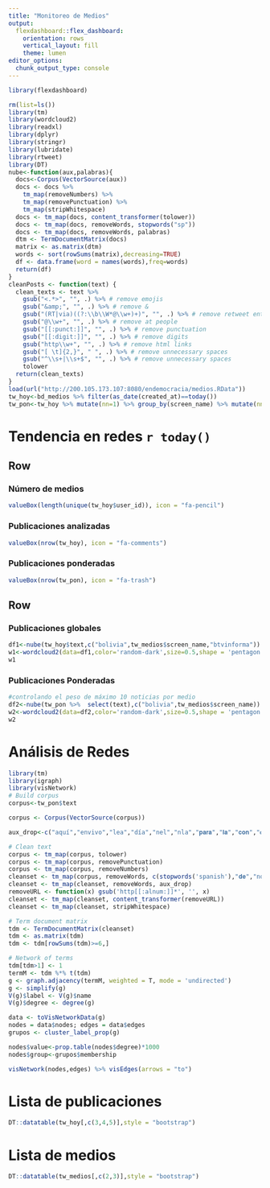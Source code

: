 ```yaml
---
title: "Monitoreo de Medios"
output: 
  flexdashboard::flex_dashboard:
    orientation: rows
    vertical_layout: fill
    theme: lumen
editor_options: 
  chunk_output_type: console
---
```


```r
library(flexdashboard)
```

```r
rm(list=ls())
library(tm)
library(wordcloud2)
library(readxl)
library(dplyr)
library(stringr)
library(lubridate)
library(rtweet)
library(DT)
nube<-function(aux,palabras){
  docs<-Corpus(VectorSource(aux))
  docs <- docs %>%
    tm_map(removeNumbers) %>%
    tm_map(removePunctuation) %>%
    tm_map(stripWhitespace)
  docs <- tm_map(docs, content_transformer(tolower))
  docs <- tm_map(docs, removeWords, stopwords("sp"))
  docs <- tm_map(docs, removeWords, palabras)
  dtm <- TermDocumentMatrix(docs) 
  matrix <- as.matrix(dtm) 
  words <- sort(rowSums(matrix),decreasing=TRUE) 
  df <- data.frame(word = names(words),freq=words)    
  return(df)
}
cleanPosts <- function(text) {
  clean_texts <- text %>%
    gsub("<.*>", "", .) %>% # remove emojis
    gsub("&amp;", "", .) %>% # remove &
    gsub("(RT|via)((?:\\b\\W*@\\w+)+)", "", .) %>% # remove retweet entities
    gsub("@\\w+", "", .) %>% # remove at people
    gsub("[[:punct:]]", "", .) %>% # remove punctuation
    gsub("[[:digit:]]", "", .) %>% # remove digits
    gsub("http\\w+", "", .) %>% # remove html links
    gsub("[ \t]{2,}", " ", .) %>% # remove unnecessary spaces
    gsub("^\\s+|\\s+$", "", .) %>% # remove unnecessary spaces
    tolower
  return(clean_texts)
}
load(url("http://200.105.173.107:8080/endemocracia/medios.RData"))
tw_hoy<-bd_medios %>% filter(as_date(created_at)==today())
tw_pon<-tw_hoy %>% mutate(nn=1) %>% group_by(screen_name) %>% mutate(nn=cumsum(nn)) %>% filter(nn<=10)
```


# Tendencia en redes ``r today()``

Row
-----------------------------------------------------------------------

### Número de medios

```r
valueBox(length(unique(tw_hoy$user_id)), icon = "fa-pencil")
```

### Publicaciones analizadas

```r
valueBox(nrow(tw_hoy), icon = "fa-comments")
```

### Publicaciones ponderadas

```r
valueBox(nrow(tw_pon), icon = "fa-trash")
```

Row
-----------------------------------------------------------------------

### Publicaciones globales

```r
df1<-nube(tw_hoy$text,c("bolivia",tw_medios$screen_name,"btvinforma"))
w1<-wordcloud2(data=df1,color='random-dark',size=0.5,shape = 'pentagon')
w1
```

### Publicaciones Ponderadas

```r
#controlando el peso de máximo 10 noticias por medio
df2<-nube(tw_pon %>%  select(text),c("bolivia",tw_medios$screen_name))
w2<-wordcloud2(data=df2,color='random-dark',size=0.5,shape = 'pentagon')
w2
```


# Análisis de Redes

```r
library(tm)
library(igraph)
library(visNetwork) 
# Build corpus
corpus<-tw_pon$text

corpus <- Corpus(VectorSource(corpus))

aux_drop<-c("aquí","envivo","lea","día","nel","nla","𝐩𝐚𝐫𝐚","𝐥𝐚","𝐜𝐨𝐧","👉","𝐚","𝐞𝐥","piedrapapelytinta","streaminglarazón","𝐲","🔴","<U+0001F534>")

# Clean text
corpus <- tm_map(corpus, tolower)
corpus <- tm_map(corpus, removePunctuation)
corpus <- tm_map(corpus, removeNumbers)
cleanset <- tm_map(corpus, removeWords, c(stopwords('spanish'),"𝐝𝐞","nota"))
cleanset <- tm_map(cleanset, removeWords, aux_drop)
removeURL <- function(x) gsub('http[[:alnum:]]*', '', x)
cleanset <- tm_map(cleanset, content_transformer(removeURL))
cleanset <- tm_map(cleanset, stripWhitespace)

# Term document matrix
tdm <- TermDocumentMatrix(cleanset)
tdm <- as.matrix(tdm)
tdm <- tdm[rowSums(tdm)>=6,]

# Network of terms
tdm[tdm>1] <- 1
termM <- tdm %*% t(tdm)
g <- graph.adjacency(termM, weighted = T, mode = 'undirected')
g <- simplify(g)
V(g)$label <- V(g)$name
V(g)$degree <- degree(g)

data <- toVisNetworkData(g)
nodes = data$nodes; edges = data$edges
grupos <- cluster_label_prop(g)

nodes$value<-prop.table(nodes$degree)*1000
nodes$group<-grupos$membership

visNetwork(nodes,edges) %>% visEdges(arrows = "to")
```


# Lista de publicaciones

```r
DT::datatable(tw_hoy[,c(3,4,5)],style = "bootstrap")
```

# Lista de medios

```r
DT::datatable(tw_medios[,c(2,3)],style = "bootstrap")
```
